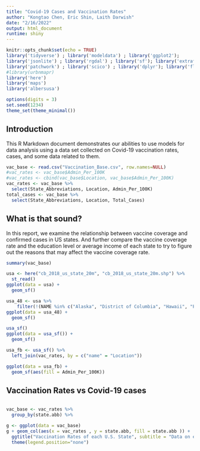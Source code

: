 ```yaml
---
title: "Covid-19 Cases and Vaccination Rates"
author: "Kongtao Chen, Eric Shin, Laith Darwish"
date: "2/16/2022"
output: html_document
runtime: shiny
---
```


```r
knitr::opts_chunk$set(echo = TRUE)
library('tidyverse') ; library('modeldata') ; library('ggplot2');
library('jsonlite') ; library('rgdal') ; library('sf'); library('extrafont') ; library('ggplot2') ; library('ggspatial');
library('patchwork') ; library('scico') ; library('dplyr'); library('flexdashboard');
#library(urbnmapr)
library('here')
library('maps')
library('albersusa')

options(digits = 3)
set.seed(1234)
theme_set(theme_minimal())
```

## Introduction

This R Markdown document demonstrates our abilities to use models for data analysis using a data set collected on Covid-19 vaccination rates, cases, and some data related to them.

```r
vac_base <- read.csv("Vaccination_Base.csv", row.names=NULL)
#vac_rates <- vac_base$Admin_Per_100K
#vac_rates <- cbind(vac_base$Location, vac_base$Admin_Per_100K)
vac_rates <- vac_base %>% 
  select(State_Abbreviations, Location, Admin_Per_100K)
total_cases <- vac_base %>% 
  select(State_Abbreviations, Location, Total_Cases)
```

## What is that sound?

In this report, we examine the relationship between vaccine coverage and confirmed cases in US states. And further compare the vaccine coverage rate and the education level or average income of each state to try to figure out the reasons that may affect the vaccine coverage rate.

```r
summary(vac_base)
``` 

```r
usa <- here("cb_2018_us_state_20m", "cb_2018_us_state_20m.shp") %>% 
  st_read()
ggplot(data = usa) +
  geom_sf()

usa_48 <- usa %>%
    filter(!(NAME %in% c("Alaska", "District of Columbia", "Hawaii", "Puerto Rico")))
ggplot(data = usa_48) +
  geom_sf()

usa_sf()
ggplot(data = usa_sf()) +
  geom_sf()

usa_fb <- usa_sf() %>%
  left_join(vac_rates, by = c("name" = "Location"))

ggplot(data = usa_fb) +
  geom_sf(aes(fill = Admin_Per_100K))
```


## Vaccination Rates vs Covid-19 cases


```r

```

```r
vac_base <- vac_rates %>%
  group_by(state.abb) %>% 

g <- ggplot(data = vac_base)
g + geom_col(aes(x = vac_rates , y = state.abb, fill = state.abb )) +
  ggtitle("Vaccination Rates of each U.S. State", subtitle = "Data on each U.S. state") +
  theme(legend.position="none")


```
